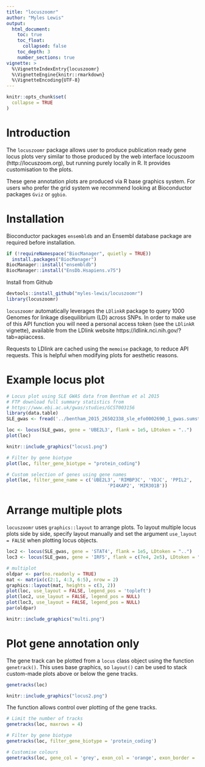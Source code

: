 ```yaml
---
title: "locuszoomr"
author: "Myles Lewis"
output:
  html_document:
    toc: true
    toc_float:
      collapsed: false
    toc_depth: 3
    number_sections: true
vignette: >
  %\VignetteIndexEntry{locuszoomr}
  %\VignetteEngine{knitr::rmarkdown}
  %\VignetteEncoding{UTF-8}
---
```


```r
knitr::opts_chunk$set(
  collapse = TRUE
)
```

# Introduction

The `locuszoomr` package allows user to produce publication ready gene locus 
plots very similar to those produced by the web interface locuszoom 
(http://locuszoom.org), but running purely locally in R. It provides 
customisation to the plots.

These gene annotation plots are produced via R base graphics system. For users
who prefer the grid system we recommend looking at Bioconductor packages `Gviz`
or `ggbio`.

# Installation

Bioconductor packages `ensembldb` and an Ensembl database package are required 
before installation.

```r
if (!requireNamespace("BiocManager", quietly = TRUE))
  install.packages("BiocManager")
BiocManager::install("ensembldb")
BiocManager::install("EnsDb.Hsapiens.v75")
```

Install from Github
```r
devtools::install_github("myles-lewis/locuszoomr")
library(locuszoomr)
```

`locuszoomr` automatically leverages the `LDlinkR` package to query 1000 Genomes 
for linkage disequilibrium (LD) across SNPs. In order to make use of this API
function you will need a personal access token (see the `LDlinkR` vignette), 
available from the LDlink website https://ldlink.nci.nih.gov/?tab=apiaccess.

Requests to LDlink are cached using the `memoise` package, to reduce API 
requests. This is helpful when modifying plots for aesthetic reasons.

# Example locus plot

```r
# Locus plot using SLE GWAS data from Bentham et al 2015
# FTP download full summary statistics from
# https://www.ebi.ac.uk/gwas/studies/GCST003156
library(data.table)
SLE_gwas <- fread('../bentham_2015_26502338_sle_efo0002690_1_gwas.sumstats.tsv')

loc <- locus(SLE_gwas, gene = 'UBE2L3', flank = 1e5, LDtoken = "..")
plot(loc)
```

```r
knitr::include_graphics("locus1.png")
```

```r
# Filter by gene biotype
plot(loc, filter_gene_biotype = "protein_coding")

# Custom selection of genes using gene names
plot(loc, filter_gene_name = c('UBE2L3', 'RIMBP3C', 'YDJC', 'PPIL2',
                                     'PI4KAP2', 'MIR301B'))
```

# Arrange multiple plots

`locuszoomr` uses `graphics::layout` to arrange plots. To layout multiple locus plots side by side, specify layout manually and set the argument `use_layout = FALSE` when plotting locus objects.

```r

loc2 <- locus(SLE_gwas, gene = 'STAT4', flank = 1e5, LDtoken = "..")
loc3 <- locus(SLE_gwas, gene = 'IRF5', flank = c(7e4, 2e5), LDtoken = "..")

# multiplot
oldpar <- par(no.readonly = TRUE)
mat <- matrix(c(2:1, 4:3, 6:5), nrow = 2)
graphics::layout(mat, heights = c(3, 2))
plot(loc, use_layout = FALSE, legend_pos = 'topleft')
plot(loc2, use_layout = FALSE, legend_pos = NULL)
plot(loc3, use_layout = FALSE, legend_pos = NULL)
par(oldpar)
```

```r
knitr::include_graphics("multi.png")
```

# Plot gene annotation only

The gene track can be plotted from a `locus` class object using the function 
`genetrack()`. This uses base graphics, so `layout()` can be used to stack 
custom-made plots above or below the gene tracks.

```r
genetracks(loc)
```

```r
knitr::include_graphics("locus2.png")
```

The function allows control over plotting of the gene tracks.

```r
# Limit the number of tracks
genetracks(loc, maxrows = 4)

# Filter by gene biotype
genetracks(loc, filter_gene_biotype = 'protein_coding')

# Customise colours
genetracks(loc, gene_col = 'grey', exon_col = 'orange', exon_border = 'darkgrey')
```
